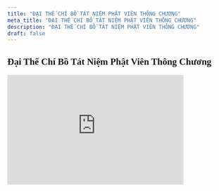 ```yaml
---
title: "ĐẠI THẾ CHÍ BỒ TÁT NIỆM PHẬT VIÊN THÔNG CHƯƠNG"
meta_title: "ĐẠI THẾ CHÍ BỒ TÁT NIỆM PHẬT VIÊN THÔNG CHƯƠNG"
description: "ĐẠI THẾ CHÍ BỒ TÁT NIỆM PHẬT VIÊN THÔNG CHƯƠNG"
draft: false
---
```

<style>
    @import url('https://fonts.googleapis.com/css2?family=Pattaya&display=swap');
</style>
<h2 style="font-family: 'Pattaya'">Đại Thế Chí Bồ Tát Niệm Phật Viên Thông Chương</h2>
<iframe
    style='width:400px;height:250px'
    src='https://online.pubhtml5.com/kcbf/bdbd/'
    seamless='seamless'
    scrolling='no'
    frameborder='0'
    allowtransparency='true'
    allowfullscreen='true'
></iframe>
